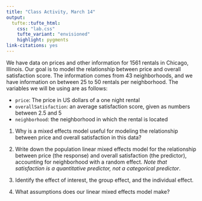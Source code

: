 ```yaml
---
title: "Class Activity, March 14"
output: 
  tufte::tufte_html:
    css: "lab.css"
    tufte_variant: "envisioned"
    highlight: pygments
link-citations: yes
---
```


We have data on prices and other information for 1561 rentals in Chicago, Illinois. Our goal is to model the relationship between price and overall satisfaction score. The information comes from 43 neighborhoods, and we have information on between 25 to 50 rentals per neighborhood. The variables we will be using are as follows:

* `price`: The price in US dollars of a one night rental
* `overallSatisfaction`: an average satisfaction score, given as numbers between 2.5 and 5
* `neighborhood`: the neighborhood in which the rental is located

1. Why is a mixed effects model useful for modeling the relationship between price and overall satisfaction in this data?

2. Write down the population linear mixed effects model for the relationship between price (the response) and overall satisfaction (the predictor), accounting for neighborhood with a random effect. *Note that satisfaction is a quantitative predictor, not a categorical predictor*.

3. Identify the effect of interest, the group effect, and the individual effect.

4. What assumptions does our linear mixed effects model make?